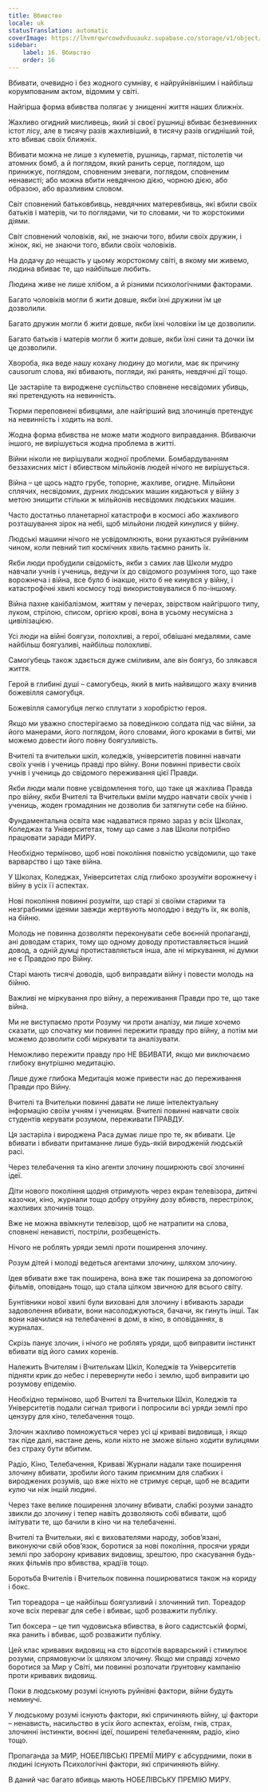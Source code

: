 ```yaml
---
title: Вбивство
locale: uk
statusTranslation: automatic
coverImage: https://lhvmrqwrcowdvduuaukz.supabase.co/storage/v1/object/public/strapi-uploads/small_cover-educacion-fundamental.webp-2d51a7828a2b1309555be27f7e2a61a0.webp
sidebar:
    label: 16. Вбивство
    order: 16
---
```

Вбивати, очевидно і без жодного сумніву, є найруйнівнішим і найбільш корумпованим актом, відомим у світі.

Найгірша форма вбивства полягає у знищенні життя наших ближніх.

Жахливо огидний мисливець, який зі своєї рушниці вбиває безневинних істот лісу, але в тисячу разів жахливіший, в тисячу разів огидніший той, хто вбиває своїх ближніх.

Вбивати можна не лише з кулеметів, рушниць, гармат, пістолетів чи атомних бомб, а й поглядом, який ранить серце, поглядом, що принижує, поглядом, сповненим зневаги, поглядом, сповненим ненависті; або можна вбити невдячною дією, чорною дією, або образою, або вразливим словом.

Світ сповнений батьковбивць, невдячних матеревбивць, які вбили своїх батьків і матерів, чи то поглядами, чи то словами, чи то жорстокими діями.

Світ сповнений чоловіків, які, не знаючи того, вбили своїх дружин, і жінок, які, не знаючи того, вбили своїх чоловіків.

На додачу до нещасть у цьому жорстокому світі, в якому ми живемо, людина вбиває те, що найбільше любить.

Людина живе не лише хлібом, а й різними психологічними факторами.

Багато чоловіків могли б жити довше, якби їхні дружини їм це дозволили.

Багато дружин могли б жити довше, якби їхні чоловіки їм це дозволили.

Багато батьків і матерів могли б жити довше, якби їхні сини та дочки їм це дозволили.

Хвороба, яка веде нашу кохану людину до могили, має як причину causorum слова, які вбивають, погляди, які ранять, невдячні дії тощо.

Це застаріле та вироджене суспільство сповнене несвідомих убивць, які претендують на невинність.

Тюрми переповнені вбивцями, але найгірший вид злочинців претендує на невинність і ходить на волі.

Жодна форма вбивства не може мати жодного виправдання. Вбиваючи іншого, не вирішується жодна проблема в житті.

Війни ніколи не вирішували жодної проблеми. Бомбардуванням беззахисних міст і вбивством мільйонів людей нічого не вирішується.

Війна – це щось надто грубе, топорне, жахливе, огидне. Мільйони сплячих, несвідомих, дурних людських машин кидаються у війну з метою знищити стільки ж мільйонів несвідомих людських машин.

Часто достатньо планетарної катастрофи в космосі або жахливого розташування зірок на небі, щоб мільйони людей кинулися у війну.

Людські машини нічого не усвідомлюють, вони рухаються руйнівним чином, коли певний тип космічних хвиль таємно ранить їх.

Якби люди пробудили свідомість, якби з самих лав Школи мудро навчали учнів і учениць, ведучи їх до свідомого розуміння того, що таке ворожнеча і війна, все було б інакше, ніхто б не кинувся у війну, і катастрофічні хвилі космосу тоді використовувалися б по-іншому.

Війна пахне канібалізмом, життям у печерах, звірством найгіршого типу, луком, стрілою, списом, оргією крові, вона в усьому несумісна з цивілізацією.

Усі люди на війні боягузи, полохливі, а герої, обвішані медалями, саме найбільш боягузливі, найбільш полохливі.

Самогубець також здається дуже сміливим, але він боягуз, бо злякався життя.

Герой в глибині душі – самогубець, який в мить найвищого жаху вчинив божевілля самогубця.

Божевілля самогубця легко сплутати з хоробрістю героя.

Якщо ми уважно спостерігаємо за поведінкою солдата під час війни, за його манерами, його поглядом, його словами, його кроками в битві, ми можемо довести його повну боягузливість.

Вчителі та вчительки шкіл, коледжів, університетів повинні навчати своїх учнів і учениць правді про війну. Вони повинні привести своїх учнів і учениць до свідомого переживання цієї Правди.

Якби люди мали повне усвідомлення того, що таке ця жахлива Правда про війну, якби Вчителі та Вчительки вміли мудро навчати своїх учнів і учениць, жоден громадянин не дозволив би затягнути себе на бійню.

Фундаментальна освіта має надаватися прямо зараз у всіх Школах, Коледжах та Університетах, тому що саме з лав Школи потрібно працювати заради МИРУ.

Необхідно терміново, щоб нові покоління повністю усвідомили, що таке варварство і що таке війна.

У Школах, Коледжах, Університетах слід глибоко зрозуміти ворожнечу і війну в усіх її аспектах.

Нові покоління повинні розуміти, що старі зі своїми старими та незграбними ідеями завжди жертвують молоддю і ведуть їх, як волів, на бійню.

Молодь не повинна дозволяти переконувати себе воєнній пропаганді, ані доводам старих, тому що одному доводу протиставляється інший довод, а одній думці протиставляється інша, але ні міркування, ні думки не є Правдою про Війну.

Старі мають тисячі доводів, щоб виправдати війну і повести молодь на бійню.

Важливі не міркування про війну, а переживання Правди про те, що таке війна.

Ми не виступаємо проти Розуму чи проти аналізу, ми лише хочемо сказати, що спочатку ми повинні пережити правду про війну, а потім ми можемо дозволити собі міркувати та аналізувати.

Неможливо пережити правду про НЕ ВБИВАТИ, якщо ми виключаємо глибоку внутрішню медитацію.

Лише дуже глибока Медитація може привести нас до переживання Правди про Війну.

Вчителі та Вчительки повинні давати не лише інтелектуальну інформацію своїм учням і ученицям. Вчителі повинні навчати своїх студентів керувати розумом, переживати ПРАВДУ.

Ця застаріла і вироджена Раса думає лише про те, як вбивати. Це вбивати і вбивати притаманне лише будь-якій виродженій людській расі.

Через телебачення та кіно агенти злочину поширюють свої злочинні ідеї.

Діти нового покоління щодня отримують через екран телевізора, дитячі казочки, кіно, журнали тощо добру отруйну дозу вбивств, перестрілок, жахливих злочинів тощо.

Вже не можна ввімкнути телевізор, щоб не натрапити на слова, сповнені ненависті, постріли, розбещеність.

Нічого не роблять уряди землі проти поширення злочину.

Розум дітей і молоді ведеться агентами злочину, шляхом злочину.

Ідея вбивати вже так поширена, вона вже так поширена за допомогою фільмів, оповідань тощо, що стала цілком звичною для всього світу.

Бунтівники нової хвилі були виховані для злочину і вбивають заради задоволення вбивати, вони насолоджуються, бачачи, як гинуть інші. Так вони навчилися на телебаченні в домі, в кіно, в оповіданнях, в журналах.

Скрізь панує злочин, і нічого не роблять уряди, щоб виправити інстинкт вбивати від його самих коренів.

Належить Вчителям і Вчителькам Шкіл, Коледжів та Університетів підняти крик до небес і перевернути небо і землю, щоб виправити цю розумову епідемію.

Необхідно терміново, щоб Вчителі та Вчительки Шкіл, Коледжів та Університетів подали сигнал тривоги і попросили всі уряди землі про цензуру для кіно, телебачення тощо.

Злочин жахливо помножується через усі ці криваві видовища, і якщо так піде далі, настане день, коли ніхто не зможе вільно ходити вулицями без страху бути вбитим.

Радіо, Кіно, Телебачення, Криваві Журнали надали таке поширення злочину вбивати, зробили його таким приємним для слабких і вироджених розумів, що вже ніхто не стримує серце, щоб не всадити кулю чи ніж іншій людині.

Через таке велике поширення злочину вбивати, слабкі розуми занадто звикли до злочину і тепер навіть дозволяють собі вбивати, щоб імітувати те, що бачили в кіно чи на телебаченні.

Вчителі та Вчительки, які є вихователями народу, зобов’язані, виконуючи свій обов’язок, боротися за нові покоління, просячи уряди землі про заборону кривавих видовищ, зрештою, про скасування будь-яких фільмів про вбивства, крадіїв тощо.

Боротьба Вчителів і Вчительок повинна поширюватися також на кориду і бокс.

Тип тореадора – це найбільш боягузливий і злочинний тип. Тореадор хоче всіх переваг для себе і вбиває, щоб розважити публіку.

Тип боксера – це тип чудовиська вбивства, в його садистській формі, яка ранить і вбиває, щоб розважити публіку.

Цей клас кривавих видовищ на сто відсотків варварський і стимулює розуми, спрямовуючи їх шляхом злочину. Якщо ми справді хочемо боротися за Мир у Світі, ми повинні розпочати ґрунтовну кампанію проти кривавих видовищ.

Поки в людському розумі існують руйнівні фактори, війни будуть неминучі.

У людському розумі існують фактори, які спричиняють війну, ці фактори – ненависть, насильство в усіх його аспектах, егоїзм, гнів, страх, злочинні інстинкти, воєнні ідеї, поширені телебаченням, радіо, кіно тощо.

Пропаганда за МИР, НОБЕЛІВСЬКІ ПРЕМІЇ МИРУ є абсурдними, поки в людині існують Психологічні фактори, які спричиняють війну.

В даний час багато вбивць мають НОБЕЛІВСЬКУ ПРЕМІЮ МИРУ.

